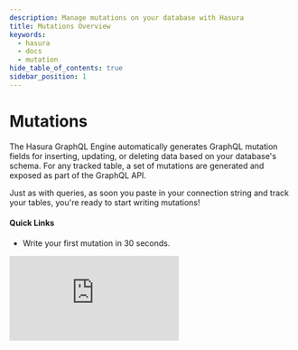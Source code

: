 ```yaml
---
description: Manage mutations on your database with Hasura
title: Mutations Overview
keywords:
  - hasura
  - docs
  - mutation
hide_table_of_contents: true
sidebar_position: 1
---
```



# <Mutations /> Mutations

<div className="overview-header">
  <div className="overview-text">
    <p>
      The Hasura GraphQL Engine automatically generates GraphQL mutation fields for inserting, updating, or deleting
      data based on your database's schema. For any tracked table, a set of mutations are generated and exposed as part
      of the GraphQL API.
    </p>
    <p>
      Just as with queries, as soon you paste in your connection string and track your tables, you're ready to start
      writing mutations!
    </p>
    <h4>Quick Links</h4>
    <ul>
      <li>
        <VersionedLink to="/mutations/quickstart">Write your first mutation in 30 seconds.</VersionedLink>
      </li>
    </ul>
  </div>
  <iframe
    src="https://www.youtube.com/embed/9FZkMjiBrMs"
    frameBorder="0"
    allow="accelerometer; autoplay; encrypted-media; gyroscope; picture-in-picture"
    allowFullScreen
  />
</div>

## Using Mutations

<div className="overview-gallery">
  <VersionedLink to="/mutations/postgres/insert/">
    <div className="card">
      <h3>Insert data</h3>
      <p>Learn how to insert new data into your database using a mutation.</p>
    </div>
  </VersionedLink>
  <VersionedLink to="/mutations/postgres/multiple-mutations/">
    <div className="card">
      <h3>Execute multiple mutations</h3>
      <p>Learn how to execute multiple mutations in a single request using a single GraphQL request.</p>
    </div>
  </VersionedLink>
  <VersionedLink to="/mutations/postgres/update/">
    <div className="card">
      <h3>Update data</h3>
      <p>
        Learn how to update data in your database using a mutation, which enables you to update data in a single row or
        multiple rows with one mutation.
      </p>
    </div>
  </VersionedLink>
</div>
